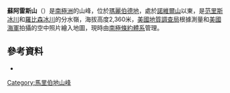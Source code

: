 {{coord|86|27|S|145|42|W|display=title}}

'''蘇阿雷斯山'''（{{lang-en|Mount Suarez}}）是[[南極洲|南極洲]]的山峰，位於[[瑪麗伯德地|瑪麗伯德地]]，處於[[諾維爾山|諾維爾山]]以東，是[[范里斯冰川|范里斯冰川]]和[[羅比森冰川|羅比森冰川]]的分水嶺，海拔高度2,360米，[[美國地質調查局|美國地質調查局]]根據測量和[[美國海軍|美國海軍]]拍攝的空中照片繪入地圖，現時由[[南極條約體系|南極條約體系]]管理。

==參考資料==
*{{usgs-gazetteer}}
{{MarieByrdLand-geo-stub}}
{{DEFAULTSORT:Mount Suarez}}
[[Category:馬里伯地山峰|Category:馬里伯地山峰]]